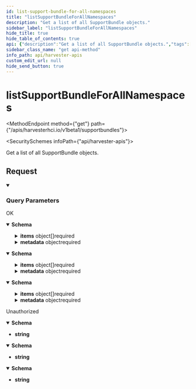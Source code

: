 ```yaml
---
id: list-support-bundle-for-all-namespaces
title: "listSupportBundleForAllNamespaces"
description: "Get a list of all SupportBundle objects."
sidebar_label: "listSupportBundleForAllNamespaces"
hide_title: true
hide_table_of_contents: true
api: {"description":"Get a list of all SupportBundle objects.","tags":["Support Bundles"],"operationId":"listSupportBundleForAllNamespaces","responses":{"200":{"description":"OK","content":{"application/json":{"schema":{"description":"SupportBundleList is a list of SupportBundle resources","type":"object","required":["metadata","items","kind","apiVersion"],"properties":{"apiVersion":{"description":"APIVersion defines the versioned schema of this representation of an object. Servers should convert recognized schemas to the latest internal value, and may reject unrecognized values. More info: https://git.k8s.io/community/contributors/devel/sig-architecture/api-conventions.md#resources","type":"string"},"items":{"type":"array","items":{"default":{},"type":"object","required":["spec","kind","apiVersion"],"properties":{"apiVersion":{"description":"APIVersion defines the versioned schema of this representation of an object. Servers should convert recognized schemas to the latest internal value, and may reject unrecognized values. More info: https://git.k8s.io/community/contributors/devel/sig-architecture/api-conventions.md#resources","type":"string"},"kind":{"description":"Kind is a string value representing the REST resource this object represents. Servers may infer this from the endpoint the client submits requests to. Cannot be updated. In CamelCase. More info: https://git.k8s.io/community/contributors/devel/sig-architecture/api-conventions.md#types-kinds","type":"string"},"metadata":{"default":{},"description":"ObjectMeta is metadata that all persisted resources must have, which includes all objects users must create.","type":"object","required":["name"],"properties":{"name":{"description":"Name must be unique within a namespace. Is required when creating resources, although some resources may allow a client to request the generation of an appropriate name automatically. Name is primarily intended for creation idempotence and configuration definition. Cannot be updated. More info: http://kubernetes.io/docs/user-guide/identifiers#names","type":"string"},"namespace":{"description":"Namespace defines the space within which each name must be unique. An empty namespace is equivalent to the \"default\" namespace, but \"default\" is the canonical representation. Not all objects are required to be scoped to a namespace - the value of this field for those objects will be empty.\n\nMust be a DNS_LABEL. Cannot be updated. More info: http://kubernetes.io/docs/user-guide/namespaces","type":"string"}}},"spec":{"default":{},"type":"object","required":["description"],"properties":{"description":{"type":"string","default":""},"issueURL":{"type":"string","default":""}}},"status":{"default":{},"type":"object","properties":{"conditions":{"type":"array","items":{"default":{},"type":"object","required":["type","status"],"properties":{"lastTransitionTime":{"description":"Last time the condition transitioned from one status to another.","type":"string"},"lastUpdateTime":{"description":"The last time this condition was updated.","type":"string"},"message":{"description":"Human-readable message indicating details about last transition","type":"string"},"reason":{"description":"The reason for the condition's last transition.","type":"string"},"status":{"description":"Status of the condition, one of True, False, Unknown.","type":"string","default":""},"type":{"description":"Type of the condition.","type":"string","default":""}}}},"filename":{"type":"string"},"filesize":{"type":"integer","format":"int64"},"progress":{"type":"integer","format":"int32"},"state":{"type":"string"}}}}}},"kind":{"description":"Kind is a string value representing the REST resource this object represents. Servers may infer this from the endpoint the client submits requests to. Cannot be updated. In CamelCase. More info: https://git.k8s.io/community/contributors/devel/sig-architecture/api-conventions.md#types-kinds","type":"string"},"metadata":{"default":{},"description":"ListMeta describes metadata that synthetic resources must have, including lists and various status objects. A resource may have only one of {ObjectMeta, ListMeta}.","type":"object","properties":{"continue":{"description":"continue may be set if the user set a limit on the number of items returned, and indicates that the server has more data available. The value is opaque and may be used to issue another request to the endpoint that served this list to retrieve the next set of available objects. Continuing a consistent list may not be possible if the server configuration has changed or more than a few minutes have passed. The resourceVersion field returned when using this continue value will be identical to the value in the first response, unless you have received this token from an error message.","type":"string"},"remainingItemCount":{"description":"remainingItemCount is the number of subsequent items in the list which are not included in this list response. If the list request contained label or field selectors, then the number of remaining items is unknown and the field will be left unset and omitted during serialization. If the list is complete (either because it is not chunking or because this is the last chunk), then there are no more remaining items and this field will be left unset and omitted during serialization. Servers older than v1.15 do not set this field. The intended use of the remainingItemCount is *estimating* the size of a collection. Clients should not rely on the remainingItemCount to be set or to be exact.","type":"integer","format":"int64"},"resourceVersion":{"description":"String that identifies the server's internal version of this object that can be used by clients to determine when objects have changed. Value must be treated as opaque by clients and passed unmodified back to the server. Populated by the system. Read-only. More info: https://git.k8s.io/community/contributors/devel/sig-architecture/api-conventions.md#concurrency-control-and-consistency","type":"string"},"selfLink":{"description":"Deprecated: selfLink is a legacy read-only field that is no longer populated by the system.","type":"string"}}}}}},"application/yaml":{"schema":{"description":"SupportBundleList is a list of SupportBundle resources","type":"object","required":["metadata","items","kind","apiVersion"],"properties":{"apiVersion":{"description":"APIVersion defines the versioned schema of this representation of an object. Servers should convert recognized schemas to the latest internal value, and may reject unrecognized values. More info: https://git.k8s.io/community/contributors/devel/sig-architecture/api-conventions.md#resources","type":"string"},"items":{"type":"array","items":{"default":{},"type":"object","required":["spec","kind","apiVersion"],"properties":{"apiVersion":{"description":"APIVersion defines the versioned schema of this representation of an object. Servers should convert recognized schemas to the latest internal value, and may reject unrecognized values. More info: https://git.k8s.io/community/contributors/devel/sig-architecture/api-conventions.md#resources","type":"string"},"kind":{"description":"Kind is a string value representing the REST resource this object represents. Servers may infer this from the endpoint the client submits requests to. Cannot be updated. In CamelCase. More info: https://git.k8s.io/community/contributors/devel/sig-architecture/api-conventions.md#types-kinds","type":"string"},"metadata":{"default":{},"description":"ObjectMeta is metadata that all persisted resources must have, which includes all objects users must create.","type":"object","required":["name"],"properties":{"name":{"description":"Name must be unique within a namespace. Is required when creating resources, although some resources may allow a client to request the generation of an appropriate name automatically. Name is primarily intended for creation idempotence and configuration definition. Cannot be updated. More info: http://kubernetes.io/docs/user-guide/identifiers#names","type":"string"},"namespace":{"description":"Namespace defines the space within which each name must be unique. An empty namespace is equivalent to the \"default\" namespace, but \"default\" is the canonical representation. Not all objects are required to be scoped to a namespace - the value of this field for those objects will be empty.\n\nMust be a DNS_LABEL. Cannot be updated. More info: http://kubernetes.io/docs/user-guide/namespaces","type":"string"}}},"spec":{"default":{},"type":"object","required":["description"],"properties":{"description":{"type":"string","default":""},"issueURL":{"type":"string","default":""}}},"status":{"default":{},"type":"object","properties":{"conditions":{"type":"array","items":{"default":{},"type":"object","required":["type","status"],"properties":{"lastTransitionTime":{"description":"Last time the condition transitioned from one status to another.","type":"string"},"lastUpdateTime":{"description":"The last time this condition was updated.","type":"string"},"message":{"description":"Human-readable message indicating details about last transition","type":"string"},"reason":{"description":"The reason for the condition's last transition.","type":"string"},"status":{"description":"Status of the condition, one of True, False, Unknown.","type":"string","default":""},"type":{"description":"Type of the condition.","type":"string","default":""}}}},"filename":{"type":"string"},"filesize":{"type":"integer","format":"int64"},"progress":{"type":"integer","format":"int32"},"state":{"type":"string"}}}}}},"kind":{"description":"Kind is a string value representing the REST resource this object represents. Servers may infer this from the endpoint the client submits requests to. Cannot be updated. In CamelCase. More info: https://git.k8s.io/community/contributors/devel/sig-architecture/api-conventions.md#types-kinds","type":"string"},"metadata":{"default":{},"description":"ListMeta describes metadata that synthetic resources must have, including lists and various status objects. A resource may have only one of {ObjectMeta, ListMeta}.","type":"object","properties":{"continue":{"description":"continue may be set if the user set a limit on the number of items returned, and indicates that the server has more data available. The value is opaque and may be used to issue another request to the endpoint that served this list to retrieve the next set of available objects. Continuing a consistent list may not be possible if the server configuration has changed or more than a few minutes have passed. The resourceVersion field returned when using this continue value will be identical to the value in the first response, unless you have received this token from an error message.","type":"string"},"remainingItemCount":{"description":"remainingItemCount is the number of subsequent items in the list which are not included in this list response. If the list request contained label or field selectors, then the number of remaining items is unknown and the field will be left unset and omitted during serialization. If the list is complete (either because it is not chunking or because this is the last chunk), then there are no more remaining items and this field will be left unset and omitted during serialization. Servers older than v1.15 do not set this field. The intended use of the remainingItemCount is *estimating* the size of a collection. Clients should not rely on the remainingItemCount to be set or to be exact.","type":"integer","format":"int64"},"resourceVersion":{"description":"String that identifies the server's internal version of this object that can be used by clients to determine when objects have changed. Value must be treated as opaque by clients and passed unmodified back to the server. Populated by the system. Read-only. More info: https://git.k8s.io/community/contributors/devel/sig-architecture/api-conventions.md#concurrency-control-and-consistency","type":"string"},"selfLink":{"description":"Deprecated: selfLink is a legacy read-only field that is no longer populated by the system.","type":"string"}}}}}},"application/json;stream=watch":{"schema":{"description":"SupportBundleList is a list of SupportBundle resources","type":"object","required":["metadata","items","kind","apiVersion"],"properties":{"apiVersion":{"description":"APIVersion defines the versioned schema of this representation of an object. Servers should convert recognized schemas to the latest internal value, and may reject unrecognized values. More info: https://git.k8s.io/community/contributors/devel/sig-architecture/api-conventions.md#resources","type":"string"},"items":{"type":"array","items":{"default":{},"type":"object","required":["spec","kind","apiVersion"],"properties":{"apiVersion":{"description":"APIVersion defines the versioned schema of this representation of an object. Servers should convert recognized schemas to the latest internal value, and may reject unrecognized values. More info: https://git.k8s.io/community/contributors/devel/sig-architecture/api-conventions.md#resources","type":"string"},"kind":{"description":"Kind is a string value representing the REST resource this object represents. Servers may infer this from the endpoint the client submits requests to. Cannot be updated. In CamelCase. More info: https://git.k8s.io/community/contributors/devel/sig-architecture/api-conventions.md#types-kinds","type":"string"},"metadata":{"default":{},"description":"ObjectMeta is metadata that all persisted resources must have, which includes all objects users must create.","type":"object","required":["name"],"properties":{"name":{"description":"Name must be unique within a namespace. Is required when creating resources, although some resources may allow a client to request the generation of an appropriate name automatically. Name is primarily intended for creation idempotence and configuration definition. Cannot be updated. More info: http://kubernetes.io/docs/user-guide/identifiers#names","type":"string"},"namespace":{"description":"Namespace defines the space within which each name must be unique. An empty namespace is equivalent to the \"default\" namespace, but \"default\" is the canonical representation. Not all objects are required to be scoped to a namespace - the value of this field for those objects will be empty.\n\nMust be a DNS_LABEL. Cannot be updated. More info: http://kubernetes.io/docs/user-guide/namespaces","type":"string"}}},"spec":{"default":{},"type":"object","required":["description"],"properties":{"description":{"type":"string","default":""},"issueURL":{"type":"string","default":""}}},"status":{"default":{},"type":"object","properties":{"conditions":{"type":"array","items":{"default":{},"type":"object","required":["type","status"],"properties":{"lastTransitionTime":{"description":"Last time the condition transitioned from one status to another.","type":"string"},"lastUpdateTime":{"description":"The last time this condition was updated.","type":"string"},"message":{"description":"Human-readable message indicating details about last transition","type":"string"},"reason":{"description":"The reason for the condition's last transition.","type":"string"},"status":{"description":"Status of the condition, one of True, False, Unknown.","type":"string","default":""},"type":{"description":"Type of the condition.","type":"string","default":""}}}},"filename":{"type":"string"},"filesize":{"type":"integer","format":"int64"},"progress":{"type":"integer","format":"int32"},"state":{"type":"string"}}}}}},"kind":{"description":"Kind is a string value representing the REST resource this object represents. Servers may infer this from the endpoint the client submits requests to. Cannot be updated. In CamelCase. More info: https://git.k8s.io/community/contributors/devel/sig-architecture/api-conventions.md#types-kinds","type":"string"},"metadata":{"default":{},"description":"ListMeta describes metadata that synthetic resources must have, including lists and various status objects. A resource may have only one of {ObjectMeta, ListMeta}.","type":"object","properties":{"continue":{"description":"continue may be set if the user set a limit on the number of items returned, and indicates that the server has more data available. The value is opaque and may be used to issue another request to the endpoint that served this list to retrieve the next set of available objects. Continuing a consistent list may not be possible if the server configuration has changed or more than a few minutes have passed. The resourceVersion field returned when using this continue value will be identical to the value in the first response, unless you have received this token from an error message.","type":"string"},"remainingItemCount":{"description":"remainingItemCount is the number of subsequent items in the list which are not included in this list response. If the list request contained label or field selectors, then the number of remaining items is unknown and the field will be left unset and omitted during serialization. If the list is complete (either because it is not chunking or because this is the last chunk), then there are no more remaining items and this field will be left unset and omitted during serialization. Servers older than v1.15 do not set this field. The intended use of the remainingItemCount is *estimating* the size of a collection. Clients should not rely on the remainingItemCount to be set or to be exact.","type":"integer","format":"int64"},"resourceVersion":{"description":"String that identifies the server's internal version of this object that can be used by clients to determine when objects have changed. Value must be treated as opaque by clients and passed unmodified back to the server. Populated by the system. Read-only. More info: https://git.k8s.io/community/contributors/devel/sig-architecture/api-conventions.md#concurrency-control-and-consistency","type":"string"},"selfLink":{"description":"Deprecated: selfLink is a legacy read-only field that is no longer populated by the system.","type":"string"}}}}}}}},"401":{"description":"Unauthorized","content":{"application/json":{"schema":{"type":"string"}},"application/yaml":{"schema":{"type":"string"}},"application/json;stream=watch":{"schema":{"type":"string"}}}}},"parameters":[{"description":"The continue option should be set when retrieving more results from the server. Since this value is server defined, clients may only use the continue value from a previous query result with identical query parameters (except for the value of continue) and the server may reject a continue value it does not recognize. If the specified continue value is no longer valid whether due to expiration (generally five to fifteen minutes) or a configuration change on the server the server will respond with a 410 ResourceExpired error indicating the client must restart their list without the continue field. This field is not supported when watch is true. Clients may start a watch from the last resourceVersion value returned by the server and not miss any modifications.","name":"continue","in":"query","schema":{"type":"string","uniqueItems":true}},{"description":"A selector to restrict the list of returned objects by their fields. Defaults to everything.","name":"fieldSelector","in":"query","schema":{"type":"string","uniqueItems":true}},{"description":"If true, partially initialized resources are included in the response.","name":"includeUninitialized","in":"query","schema":{"type":"boolean","uniqueItems":true}},{"description":"A selector to restrict the list of returned objects by their labels. Defaults to everything","name":"labelSelector","in":"query","schema":{"type":"string","uniqueItems":true}},{"description":"limit is a maximum number of responses to return for a list call. If more items exist, the server will set the `continue` field on the list metadata to a value that can be used with the same initial query to retrieve the next set of results. Setting a limit may return fewer than the requested amount of items (up to zero items) in the event all requested objects are filtered out and clients should only use the presence of the continue field to determine whether more results are available. Servers may choose not to support the limit argument and will return all of the available results. If limit is specified and the continue field is empty, clients may assume that no more results are available. This field is not supported if watch is true.\n\nThe server guarantees that the objects returned when using continue will be identical to issuing a single list call without a limit - that is, no objects created, modified, or deleted after the first request is issued will be included in any subsequent continued requests. This is sometimes referred to as a consistent snapshot, and ensures that a client that is using limit to receive smaller chunks of a very large result can ensure they see all possible objects. If objects are updated during a chunked list the version of the object that was present at the time the first list result was calculated is returned.","name":"limit","in":"query","schema":{"type":"integer","uniqueItems":true}},{"description":"When specified with a watch call, shows changes that occur after that particular version of a resource. Defaults to changes from the beginning of history.","name":"resourceVersion","in":"query","schema":{"type":"string","uniqueItems":true}},{"description":"TimeoutSeconds for the list/watch call.","name":"timeoutSeconds","in":"query","schema":{"type":"integer","uniqueItems":true}},{"description":"Watch for changes to the described resources and return them as a stream of add, update, and remove notifications. Specify resourceVersion.","name":"watch","in":"query","schema":{"type":"boolean","uniqueItems":true}}],"method":"get","path":"/apis/harvesterhci.io/v1beta1/supportbundles","servers":[{"url":"//harvester.api.server"}],"info":{"title":"Harvester APIs","version":"v1beta1"},"postman":{"name":"list Support Bundle For All Namespaces","description":{"content":"Get a list of all SupportBundle objects.","type":"text/plain"},"url":{"path":["apis","harvesterhci.io","v1beta1","supportbundles"],"host":["{{baseUrl}}"],"query":[{"disabled":false,"description":{"content":"The continue option should be set when retrieving more results from the server. Since this value is server defined, clients may only use the continue value from a previous query result with identical query parameters (except for the value of continue) and the server may reject a continue value it does not recognize. If the specified continue value is no longer valid whether due to expiration (generally five to fifteen minutes) or a configuration change on the server the server will respond with a 410 ResourceExpired error indicating the client must restart their list without the continue field. This field is not supported when watch is true. Clients may start a watch from the last resourceVersion value returned by the server and not miss any modifications.","type":"text/plain"},"key":"continue","value":""},{"disabled":false,"description":{"content":"A selector to restrict the list of returned objects by their fields. Defaults to everything.","type":"text/plain"},"key":"fieldSelector","value":""},{"disabled":false,"description":{"content":"If true, partially initialized resources are included in the response.","type":"text/plain"},"key":"includeUninitialized","value":""},{"disabled":false,"description":{"content":"A selector to restrict the list of returned objects by their labels. Defaults to everything","type":"text/plain"},"key":"labelSelector","value":""},{"disabled":false,"description":{"content":"limit is a maximum number of responses to return for a list call. If more items exist, the server will set the `continue` field on the list metadata to a value that can be used with the same initial query to retrieve the next set of results. Setting a limit may return fewer than the requested amount of items (up to zero items) in the event all requested objects are filtered out and clients should only use the presence of the continue field to determine whether more results are available. Servers may choose not to support the limit argument and will return all of the available results. If limit is specified and the continue field is empty, clients may assume that no more results are available. This field is not supported if watch is true.\n\nThe server guarantees that the objects returned when using continue will be identical to issuing a single list call without a limit - that is, no objects created, modified, or deleted after the first request is issued will be included in any subsequent continued requests. This is sometimes referred to as a consistent snapshot, and ensures that a client that is using limit to receive smaller chunks of a very large result can ensure they see all possible objects. If objects are updated during a chunked list the version of the object that was present at the time the first list result was calculated is returned.","type":"text/plain"},"key":"limit","value":""},{"disabled":false,"description":{"content":"When specified with a watch call, shows changes that occur after that particular version of a resource. Defaults to changes from the beginning of history.","type":"text/plain"},"key":"resourceVersion","value":""},{"disabled":false,"description":{"content":"TimeoutSeconds for the list/watch call.","type":"text/plain"},"key":"timeoutSeconds","value":""},{"disabled":false,"description":{"content":"Watch for changes to the described resources and return them as a stream of add, update, and remove notifications. Specify resourceVersion.","type":"text/plain"},"key":"watch","value":""}],"variable":[]},"header":[{"key":"Accept","value":"application/json"}],"method":"GET"}}
sidebar_class_name: "get api-method"
info_path: api/harvester-apis
custom_edit_url: null
hide_send_button: true
---
```



<h1 className={"openapi__heading"}>listSupportBundleForAllNamespaces</h1>

<MethodEndpoint method={"get"} path={"/apis/harvesterhci.io/v1beta1/supportbundles"}></MethodEndpoint>

<SecuritySchemes infoPath={"api/harvester-apis"}></SecuritySchemes>



Get a list of all SupportBundle objects.

## Request

<details style={{"marginBottom":"1rem"}} className={"openapi-markdown__details"} data-collapsed={false} open={true}><summary style={{}}><h3 className={"openapi-markdown__details-summary-header-params"}>Query Parameters</h3></summary><div><ul><ParamsItem className={"paramsItem"} param={{"description":"The continue option should be set when retrieving more results from the server. Since this value is server defined, clients may only use the continue value from a previous query result with identical query parameters (except for the value of continue) and the server may reject a continue value it does not recognize. If the specified continue value is no longer valid whether due to expiration (generally five to fifteen minutes) or a configuration change on the server the server will respond with a 410 ResourceExpired error indicating the client must restart their list without the continue field. This field is not supported when watch is true. Clients may start a watch from the last resourceVersion value returned by the server and not miss any modifications.","name":"continue","in":"query","schema":{"type":"string","uniqueItems":true}}}></ParamsItem><ParamsItem className={"paramsItem"} param={{"description":"A selector to restrict the list of returned objects by their fields. Defaults to everything.","name":"fieldSelector","in":"query","schema":{"type":"string","uniqueItems":true}}}></ParamsItem><ParamsItem className={"paramsItem"} param={{"description":"If true, partially initialized resources are included in the response.","name":"includeUninitialized","in":"query","schema":{"type":"boolean","uniqueItems":true}}}></ParamsItem><ParamsItem className={"paramsItem"} param={{"description":"A selector to restrict the list of returned objects by their labels. Defaults to everything","name":"labelSelector","in":"query","schema":{"type":"string","uniqueItems":true}}}></ParamsItem><ParamsItem className={"paramsItem"} param={{"description":"limit is a maximum number of responses to return for a list call. If more items exist, the server will set the `continue` field on the list metadata to a value that can be used with the same initial query to retrieve the next set of results. Setting a limit may return fewer than the requested amount of items (up to zero items) in the event all requested objects are filtered out and clients should only use the presence of the continue field to determine whether more results are available. Servers may choose not to support the limit argument and will return all of the available results. If limit is specified and the continue field is empty, clients may assume that no more results are available. This field is not supported if watch is true.\n\nThe server guarantees that the objects returned when using continue will be identical to issuing a single list call without a limit - that is, no objects created, modified, or deleted after the first request is issued will be included in any subsequent continued requests. This is sometimes referred to as a consistent snapshot, and ensures that a client that is using limit to receive smaller chunks of a very large result can ensure they see all possible objects. If objects are updated during a chunked list the version of the object that was present at the time the first list result was calculated is returned.","name":"limit","in":"query","schema":{"type":"integer","uniqueItems":true}}}></ParamsItem><ParamsItem className={"paramsItem"} param={{"description":"When specified with a watch call, shows changes that occur after that particular version of a resource. Defaults to changes from the beginning of history.","name":"resourceVersion","in":"query","schema":{"type":"string","uniqueItems":true}}}></ParamsItem><ParamsItem className={"paramsItem"} param={{"description":"TimeoutSeconds for the list/watch call.","name":"timeoutSeconds","in":"query","schema":{"type":"integer","uniqueItems":true}}}></ParamsItem><ParamsItem className={"paramsItem"} param={{"description":"Watch for changes to the described resources and return them as a stream of add, update, and remove notifications. Specify resourceVersion.","name":"watch","in":"query","schema":{"type":"boolean","uniqueItems":true}}}></ParamsItem></ul></div></details><div><div><ApiTabs><TabItem label={"200"} value={"200"}><div>

OK

</div><div><MimeTabs className={"openapi-tabs__mime"} schemaType={"response"}><TabItem label={"application/json"} value={"application/json"}><SchemaTabs className={"openapi-tabs__schema"}><TabItem label={"Schema"} value={"Schema"}><details style={{}} className={"openapi-markdown__details response"} data-collapsed={false} open={true}><summary style={{}} className={"openapi-markdown__details-summary-response"}><strong>Schema</strong></summary><div style={{"textAlign":"left","marginLeft":"1rem"}}></div><ul style={{"marginLeft":"1rem"}}><SchemaItem collapsible={false} name={"apiVersion"} required={true} schemaName={"string"} qualifierMessage={undefined} schema={{"description":"APIVersion defines the versioned schema of this representation of an object. Servers should convert recognized schemas to the latest internal value, and may reject unrecognized values. More info: https://git.k8s.io/community/contributors/devel/sig-architecture/api-conventions.md#resources","type":"string"}}></SchemaItem><SchemaItem collapsible={true} className={"schemaItem"}><details style={{}} className={"openapi-markdown__details"}><summary style={{}}><span className={"openapi-schema__container"}><strong className={"openapi-schema__property"}>items</strong><span className={"openapi-schema__name"}> object[]</span><span className={"openapi-schema__divider"}></span><span className={"openapi-schema__required"}>required</span></span></summary><div style={{"marginLeft":"1rem"}}><li><div style={{"fontSize":"var(--ifm-code-font-size)","opacity":"0.6","marginLeft":"-.5rem","paddingBottom":".5rem"}}>Array [</div></li><SchemaItem collapsible={false} name={"apiVersion"} required={true} schemaName={"string"} qualifierMessage={undefined} schema={{"description":"APIVersion defines the versioned schema of this representation of an object. Servers should convert recognized schemas to the latest internal value, and may reject unrecognized values. More info: https://git.k8s.io/community/contributors/devel/sig-architecture/api-conventions.md#resources","type":"string"}}></SchemaItem><SchemaItem collapsible={false} name={"kind"} required={true} schemaName={"string"} qualifierMessage={undefined} schema={{"description":"Kind is a string value representing the REST resource this object represents. Servers may infer this from the endpoint the client submits requests to. Cannot be updated. In CamelCase. More info: https://git.k8s.io/community/contributors/devel/sig-architecture/api-conventions.md#types-kinds","type":"string"}}></SchemaItem><SchemaItem collapsible={true} className={"schemaItem"}><details style={{}} className={"openapi-markdown__details"}><summary style={{}}><span className={"openapi-schema__container"}><strong className={"openapi-schema__property"}>metadata</strong><span className={"openapi-schema__name"}> object</span></span></summary><div style={{"marginLeft":"1rem"}}><div style={{"marginTop":".5rem","marginBottom":".5rem"}}>

ObjectMeta is metadata that all persisted resources must have, which includes all objects users must create.

</div><SchemaItem collapsible={false} name={"name"} required={true} schemaName={"string"} qualifierMessage={undefined} schema={{"description":"Name must be unique within a namespace. Is required when creating resources, although some resources may allow a client to request the generation of an appropriate name automatically. Name is primarily intended for creation idempotence and configuration definition. Cannot be updated. More info: http://kubernetes.io/docs/user-guide/identifiers#names","type":"string"}}></SchemaItem><SchemaItem collapsible={false} name={"namespace"} required={false} schemaName={"string"} qualifierMessage={undefined} schema={{"description":"Namespace defines the space within which each name must be unique. An empty namespace is equivalent to the \"default\" namespace, but \"default\" is the canonical representation. Not all objects are required to be scoped to a namespace - the value of this field for those objects will be empty.\n\nMust be a DNS_LABEL. Cannot be updated. More info: http://kubernetes.io/docs/user-guide/namespaces","type":"string"}}></SchemaItem></div></details></SchemaItem><SchemaItem collapsible={true} className={"schemaItem"}><details style={{}} className={"openapi-markdown__details"}><summary style={{}}><span className={"openapi-schema__container"}><strong className={"openapi-schema__property"}>spec</strong><span className={"openapi-schema__name"}> object</span><span className={"openapi-schema__divider"}></span><span className={"openapi-schema__required"}>required</span></span></summary><div style={{"marginLeft":"1rem"}}><SchemaItem collapsible={false} name={"description"} required={true} schemaName={"string"} qualifierMessage={undefined} schema={{"type":"string","default":""}}></SchemaItem><SchemaItem collapsible={false} name={"issueURL"} required={false} schemaName={"string"} qualifierMessage={undefined} schema={{"type":"string","default":""}}></SchemaItem></div></details></SchemaItem><SchemaItem collapsible={true} className={"schemaItem"}><details style={{}} className={"openapi-markdown__details"}><summary style={{}}><span className={"openapi-schema__container"}><strong className={"openapi-schema__property"}>status</strong><span className={"openapi-schema__name"}> object</span></span></summary><div style={{"marginLeft":"1rem"}}><SchemaItem collapsible={true} className={"schemaItem"}><details style={{}} className={"openapi-markdown__details"}><summary style={{}}><span className={"openapi-schema__container"}><strong className={"openapi-schema__property"}>conditions</strong><span className={"openapi-schema__name"}> object[]</span></span></summary><div style={{"marginLeft":"1rem"}}><li><div style={{"fontSize":"var(--ifm-code-font-size)","opacity":"0.6","marginLeft":"-.5rem","paddingBottom":".5rem"}}>Array [</div></li><SchemaItem collapsible={false} name={"lastTransitionTime"} required={false} schemaName={"string"} qualifierMessage={undefined} schema={{"description":"Last time the condition transitioned from one status to another.","type":"string"}}></SchemaItem><SchemaItem collapsible={false} name={"lastUpdateTime"} required={false} schemaName={"string"} qualifierMessage={undefined} schema={{"description":"The last time this condition was updated.","type":"string"}}></SchemaItem><SchemaItem collapsible={false} name={"message"} required={false} schemaName={"string"} qualifierMessage={undefined} schema={{"description":"Human-readable message indicating details about last transition","type":"string"}}></SchemaItem><SchemaItem collapsible={false} name={"reason"} required={false} schemaName={"string"} qualifierMessage={undefined} schema={{"description":"The reason for the condition's last transition.","type":"string"}}></SchemaItem><SchemaItem collapsible={false} name={"status"} required={true} schemaName={"string"} qualifierMessage={undefined} schema={{"description":"Status of the condition, one of True, False, Unknown.","type":"string","default":""}}></SchemaItem><SchemaItem collapsible={false} name={"type"} required={true} schemaName={"string"} qualifierMessage={undefined} schema={{"description":"Type of the condition.","type":"string","default":""}}></SchemaItem><li><div style={{"fontSize":"var(--ifm-code-font-size)","opacity":"0.6","marginLeft":"-.5rem"}}>]</div></li></div></details></SchemaItem><SchemaItem collapsible={false} name={"filename"} required={false} schemaName={"string"} qualifierMessage={undefined} schema={{"type":"string"}}></SchemaItem><SchemaItem collapsible={false} name={"filesize"} required={false} schemaName={"int64"} qualifierMessage={undefined} schema={{"type":"integer","format":"int64"}}></SchemaItem><SchemaItem collapsible={false} name={"progress"} required={false} schemaName={"int32"} qualifierMessage={undefined} schema={{"type":"integer","format":"int32"}}></SchemaItem><SchemaItem collapsible={false} name={"state"} required={false} schemaName={"string"} qualifierMessage={undefined} schema={{"type":"string"}}></SchemaItem></div></details></SchemaItem><li><div style={{"fontSize":"var(--ifm-code-font-size)","opacity":"0.6","marginLeft":"-.5rem"}}>]</div></li></div></details></SchemaItem><SchemaItem collapsible={false} name={"kind"} required={true} schemaName={"string"} qualifierMessage={undefined} schema={{"description":"Kind is a string value representing the REST resource this object represents. Servers may infer this from the endpoint the client submits requests to. Cannot be updated. In CamelCase. More info: https://git.k8s.io/community/contributors/devel/sig-architecture/api-conventions.md#types-kinds","type":"string"}}></SchemaItem><SchemaItem collapsible={true} className={"schemaItem"}><details style={{}} className={"openapi-markdown__details"}><summary style={{}}><span className={"openapi-schema__container"}><strong className={"openapi-schema__property"}>metadata</strong><span className={"openapi-schema__name"}> object</span><span className={"openapi-schema__divider"}></span><span className={"openapi-schema__required"}>required</span></span></summary><div style={{"marginLeft":"1rem"}}><div style={{"marginTop":".5rem","marginBottom":".5rem"}}>

ListMeta describes metadata that synthetic resources must have, including lists and various status objects. A resource may have only one of {ObjectMeta, ListMeta}.

</div><SchemaItem collapsible={false} name={"continue"} required={false} schemaName={"string"} qualifierMessage={undefined} schema={{"description":"continue may be set if the user set a limit on the number of items returned, and indicates that the server has more data available. The value is opaque and may be used to issue another request to the endpoint that served this list to retrieve the next set of available objects. Continuing a consistent list may not be possible if the server configuration has changed or more than a few minutes have passed. The resourceVersion field returned when using this continue value will be identical to the value in the first response, unless you have received this token from an error message.","type":"string"}}></SchemaItem><SchemaItem collapsible={false} name={"remainingItemCount"} required={false} schemaName={"int64"} qualifierMessage={undefined} schema={{"description":"remainingItemCount is the number of subsequent items in the list which are not included in this list response. If the list request contained label or field selectors, then the number of remaining items is unknown and the field will be left unset and omitted during serialization. If the list is complete (either because it is not chunking or because this is the last chunk), then there are no more remaining items and this field will be left unset and omitted during serialization. Servers older than v1.15 do not set this field. The intended use of the remainingItemCount is *estimating* the size of a collection. Clients should not rely on the remainingItemCount to be set or to be exact.","type":"integer","format":"int64"}}></SchemaItem><SchemaItem collapsible={false} name={"resourceVersion"} required={false} schemaName={"string"} qualifierMessage={undefined} schema={{"description":"String that identifies the server's internal version of this object that can be used by clients to determine when objects have changed. Value must be treated as opaque by clients and passed unmodified back to the server. Populated by the system. Read-only. More info: https://git.k8s.io/community/contributors/devel/sig-architecture/api-conventions.md#concurrency-control-and-consistency","type":"string"}}></SchemaItem><SchemaItem collapsible={false} name={"selfLink"} required={false} schemaName={"string"} qualifierMessage={undefined} schema={{"description":"Deprecated: selfLink is a legacy read-only field that is no longer populated by the system.","type":"string"}}></SchemaItem></div></details></SchemaItem></ul></details></TabItem><TabItem label={"Example (from schema)"} value={"Example (from schema)"}><ResponseSamples responseExample={"{\n  \"apiVersion\": \"string\",\n  \"items\": [\n    {\n      \"apiVersion\": \"string\",\n      \"kind\": \"string\",\n      \"metadata\": {\n        \"name\": \"string\",\n        \"namespace\": \"string\"\n      },\n      \"spec\": {\n        \"description\": \"string\",\n        \"issueURL\": \"string\"\n      },\n      \"status\": {\n        \"conditions\": [\n          {\n            \"lastTransitionTime\": \"string\",\n            \"lastUpdateTime\": \"string\",\n            \"message\": \"string\",\n            \"reason\": \"string\",\n            \"status\": \"string\",\n            \"type\": \"string\"\n          }\n        ],\n        \"filename\": \"string\",\n        \"filesize\": 0,\n        \"progress\": 0,\n        \"state\": \"string\"\n      }\n    }\n  ],\n  \"kind\": \"string\",\n  \"metadata\": {\n    \"continue\": \"string\",\n    \"remainingItemCount\": 0,\n    \"resourceVersion\": \"string\",\n    \"selfLink\": \"string\"\n  }\n}"} language={"json"}></ResponseSamples></TabItem></SchemaTabs></TabItem><TabItem label={"application/yaml"} value={"application/yaml"}><SchemaTabs className={"openapi-tabs__schema"}><TabItem label={"Schema"} value={"Schema"}><details style={{}} className={"openapi-markdown__details response"} data-collapsed={false} open={true}><summary style={{}} className={"openapi-markdown__details-summary-response"}><strong>Schema</strong></summary><div style={{"textAlign":"left","marginLeft":"1rem"}}></div><ul style={{"marginLeft":"1rem"}}><SchemaItem collapsible={false} name={"apiVersion"} required={true} schemaName={"string"} qualifierMessage={undefined} schema={{"description":"APIVersion defines the versioned schema of this representation of an object. Servers should convert recognized schemas to the latest internal value, and may reject unrecognized values. More info: https://git.k8s.io/community/contributors/devel/sig-architecture/api-conventions.md#resources","type":"string"}}></SchemaItem><SchemaItem collapsible={true} className={"schemaItem"}><details style={{}} className={"openapi-markdown__details"}><summary style={{}}><span className={"openapi-schema__container"}><strong className={"openapi-schema__property"}>items</strong><span className={"openapi-schema__name"}> object[]</span><span className={"openapi-schema__divider"}></span><span className={"openapi-schema__required"}>required</span></span></summary><div style={{"marginLeft":"1rem"}}><li><div style={{"fontSize":"var(--ifm-code-font-size)","opacity":"0.6","marginLeft":"-.5rem","paddingBottom":".5rem"}}>Array [</div></li><SchemaItem collapsible={false} name={"apiVersion"} required={true} schemaName={"string"} qualifierMessage={undefined} schema={{"description":"APIVersion defines the versioned schema of this representation of an object. Servers should convert recognized schemas to the latest internal value, and may reject unrecognized values. More info: https://git.k8s.io/community/contributors/devel/sig-architecture/api-conventions.md#resources","type":"string"}}></SchemaItem><SchemaItem collapsible={false} name={"kind"} required={true} schemaName={"string"} qualifierMessage={undefined} schema={{"description":"Kind is a string value representing the REST resource this object represents. Servers may infer this from the endpoint the client submits requests to. Cannot be updated. In CamelCase. More info: https://git.k8s.io/community/contributors/devel/sig-architecture/api-conventions.md#types-kinds","type":"string"}}></SchemaItem><SchemaItem collapsible={true} className={"schemaItem"}><details style={{}} className={"openapi-markdown__details"}><summary style={{}}><span className={"openapi-schema__container"}><strong className={"openapi-schema__property"}>metadata</strong><span className={"openapi-schema__name"}> object</span></span></summary><div style={{"marginLeft":"1rem"}}><div style={{"marginTop":".5rem","marginBottom":".5rem"}}>

ObjectMeta is metadata that all persisted resources must have, which includes all objects users must create.

</div><SchemaItem collapsible={false} name={"name"} required={true} schemaName={"string"} qualifierMessage={undefined} schema={{"description":"Name must be unique within a namespace. Is required when creating resources, although some resources may allow a client to request the generation of an appropriate name automatically. Name is primarily intended for creation idempotence and configuration definition. Cannot be updated. More info: http://kubernetes.io/docs/user-guide/identifiers#names","type":"string"}}></SchemaItem><SchemaItem collapsible={false} name={"namespace"} required={false} schemaName={"string"} qualifierMessage={undefined} schema={{"description":"Namespace defines the space within which each name must be unique. An empty namespace is equivalent to the \"default\" namespace, but \"default\" is the canonical representation. Not all objects are required to be scoped to a namespace - the value of this field for those objects will be empty.\n\nMust be a DNS_LABEL. Cannot be updated. More info: http://kubernetes.io/docs/user-guide/namespaces","type":"string"}}></SchemaItem></div></details></SchemaItem><SchemaItem collapsible={true} className={"schemaItem"}><details style={{}} className={"openapi-markdown__details"}><summary style={{}}><span className={"openapi-schema__container"}><strong className={"openapi-schema__property"}>spec</strong><span className={"openapi-schema__name"}> object</span><span className={"openapi-schema__divider"}></span><span className={"openapi-schema__required"}>required</span></span></summary><div style={{"marginLeft":"1rem"}}><SchemaItem collapsible={false} name={"description"} required={true} schemaName={"string"} qualifierMessage={undefined} schema={{"type":"string","default":""}}></SchemaItem><SchemaItem collapsible={false} name={"issueURL"} required={false} schemaName={"string"} qualifierMessage={undefined} schema={{"type":"string","default":""}}></SchemaItem></div></details></SchemaItem><SchemaItem collapsible={true} className={"schemaItem"}><details style={{}} className={"openapi-markdown__details"}><summary style={{}}><span className={"openapi-schema__container"}><strong className={"openapi-schema__property"}>status</strong><span className={"openapi-schema__name"}> object</span></span></summary><div style={{"marginLeft":"1rem"}}><SchemaItem collapsible={true} className={"schemaItem"}><details style={{}} className={"openapi-markdown__details"}><summary style={{}}><span className={"openapi-schema__container"}><strong className={"openapi-schema__property"}>conditions</strong><span className={"openapi-schema__name"}> object[]</span></span></summary><div style={{"marginLeft":"1rem"}}><li><div style={{"fontSize":"var(--ifm-code-font-size)","opacity":"0.6","marginLeft":"-.5rem","paddingBottom":".5rem"}}>Array [</div></li><SchemaItem collapsible={false} name={"lastTransitionTime"} required={false} schemaName={"string"} qualifierMessage={undefined} schema={{"description":"Last time the condition transitioned from one status to another.","type":"string"}}></SchemaItem><SchemaItem collapsible={false} name={"lastUpdateTime"} required={false} schemaName={"string"} qualifierMessage={undefined} schema={{"description":"The last time this condition was updated.","type":"string"}}></SchemaItem><SchemaItem collapsible={false} name={"message"} required={false} schemaName={"string"} qualifierMessage={undefined} schema={{"description":"Human-readable message indicating details about last transition","type":"string"}}></SchemaItem><SchemaItem collapsible={false} name={"reason"} required={false} schemaName={"string"} qualifierMessage={undefined} schema={{"description":"The reason for the condition's last transition.","type":"string"}}></SchemaItem><SchemaItem collapsible={false} name={"status"} required={true} schemaName={"string"} qualifierMessage={undefined} schema={{"description":"Status of the condition, one of True, False, Unknown.","type":"string","default":""}}></SchemaItem><SchemaItem collapsible={false} name={"type"} required={true} schemaName={"string"} qualifierMessage={undefined} schema={{"description":"Type of the condition.","type":"string","default":""}}></SchemaItem><li><div style={{"fontSize":"var(--ifm-code-font-size)","opacity":"0.6","marginLeft":"-.5rem"}}>]</div></li></div></details></SchemaItem><SchemaItem collapsible={false} name={"filename"} required={false} schemaName={"string"} qualifierMessage={undefined} schema={{"type":"string"}}></SchemaItem><SchemaItem collapsible={false} name={"filesize"} required={false} schemaName={"int64"} qualifierMessage={undefined} schema={{"type":"integer","format":"int64"}}></SchemaItem><SchemaItem collapsible={false} name={"progress"} required={false} schemaName={"int32"} qualifierMessage={undefined} schema={{"type":"integer","format":"int32"}}></SchemaItem><SchemaItem collapsible={false} name={"state"} required={false} schemaName={"string"} qualifierMessage={undefined} schema={{"type":"string"}}></SchemaItem></div></details></SchemaItem><li><div style={{"fontSize":"var(--ifm-code-font-size)","opacity":"0.6","marginLeft":"-.5rem"}}>]</div></li></div></details></SchemaItem><SchemaItem collapsible={false} name={"kind"} required={true} schemaName={"string"} qualifierMessage={undefined} schema={{"description":"Kind is a string value representing the REST resource this object represents. Servers may infer this from the endpoint the client submits requests to. Cannot be updated. In CamelCase. More info: https://git.k8s.io/community/contributors/devel/sig-architecture/api-conventions.md#types-kinds","type":"string"}}></SchemaItem><SchemaItem collapsible={true} className={"schemaItem"}><details style={{}} className={"openapi-markdown__details"}><summary style={{}}><span className={"openapi-schema__container"}><strong className={"openapi-schema__property"}>metadata</strong><span className={"openapi-schema__name"}> object</span><span className={"openapi-schema__divider"}></span><span className={"openapi-schema__required"}>required</span></span></summary><div style={{"marginLeft":"1rem"}}><div style={{"marginTop":".5rem","marginBottom":".5rem"}}>

ListMeta describes metadata that synthetic resources must have, including lists and various status objects. A resource may have only one of {ObjectMeta, ListMeta}.

</div><SchemaItem collapsible={false} name={"continue"} required={false} schemaName={"string"} qualifierMessage={undefined} schema={{"description":"continue may be set if the user set a limit on the number of items returned, and indicates that the server has more data available. The value is opaque and may be used to issue another request to the endpoint that served this list to retrieve the next set of available objects. Continuing a consistent list may not be possible if the server configuration has changed or more than a few minutes have passed. The resourceVersion field returned when using this continue value will be identical to the value in the first response, unless you have received this token from an error message.","type":"string"}}></SchemaItem><SchemaItem collapsible={false} name={"remainingItemCount"} required={false} schemaName={"int64"} qualifierMessage={undefined} schema={{"description":"remainingItemCount is the number of subsequent items in the list which are not included in this list response. If the list request contained label or field selectors, then the number of remaining items is unknown and the field will be left unset and omitted during serialization. If the list is complete (either because it is not chunking or because this is the last chunk), then there are no more remaining items and this field will be left unset and omitted during serialization. Servers older than v1.15 do not set this field. The intended use of the remainingItemCount is *estimating* the size of a collection. Clients should not rely on the remainingItemCount to be set or to be exact.","type":"integer","format":"int64"}}></SchemaItem><SchemaItem collapsible={false} name={"resourceVersion"} required={false} schemaName={"string"} qualifierMessage={undefined} schema={{"description":"String that identifies the server's internal version of this object that can be used by clients to determine when objects have changed. Value must be treated as opaque by clients and passed unmodified back to the server. Populated by the system. Read-only. More info: https://git.k8s.io/community/contributors/devel/sig-architecture/api-conventions.md#concurrency-control-and-consistency","type":"string"}}></SchemaItem><SchemaItem collapsible={false} name={"selfLink"} required={false} schemaName={"string"} qualifierMessage={undefined} schema={{"description":"Deprecated: selfLink is a legacy read-only field that is no longer populated by the system.","type":"string"}}></SchemaItem></div></details></SchemaItem></ul></details></TabItem><TabItem label={"Example (from schema)"} value={"Example (from schema)"}><ResponseSamples responseExample={"{\n  \"apiVersion\": \"string\",\n  \"items\": [\n    {\n      \"apiVersion\": \"string\",\n      \"kind\": \"string\",\n      \"metadata\": {\n        \"name\": \"string\",\n        \"namespace\": \"string\"\n      },\n      \"spec\": {\n        \"description\": \"string\",\n        \"issueURL\": \"string\"\n      },\n      \"status\": {\n        \"conditions\": [\n          {\n            \"lastTransitionTime\": \"string\",\n            \"lastUpdateTime\": \"string\",\n            \"message\": \"string\",\n            \"reason\": \"string\",\n            \"status\": \"string\",\n            \"type\": \"string\"\n          }\n        ],\n        \"filename\": \"string\",\n        \"filesize\": 0,\n        \"progress\": 0,\n        \"state\": \"string\"\n      }\n    }\n  ],\n  \"kind\": \"string\",\n  \"metadata\": {\n    \"continue\": \"string\",\n    \"remainingItemCount\": 0,\n    \"resourceVersion\": \"string\",\n    \"selfLink\": \"string\"\n  }\n}"} language={"json"}></ResponseSamples></TabItem></SchemaTabs></TabItem><TabItem label={"application/json;stream=watch"} value={"application/json;stream=watch"}><SchemaTabs className={"openapi-tabs__schema"}><TabItem label={"Schema"} value={"Schema"}><details style={{}} className={"openapi-markdown__details response"} data-collapsed={false} open={true}><summary style={{}} className={"openapi-markdown__details-summary-response"}><strong>Schema</strong></summary><div style={{"textAlign":"left","marginLeft":"1rem"}}></div><ul style={{"marginLeft":"1rem"}}><SchemaItem collapsible={false} name={"apiVersion"} required={true} schemaName={"string"} qualifierMessage={undefined} schema={{"description":"APIVersion defines the versioned schema of this representation of an object. Servers should convert recognized schemas to the latest internal value, and may reject unrecognized values. More info: https://git.k8s.io/community/contributors/devel/sig-architecture/api-conventions.md#resources","type":"string"}}></SchemaItem><SchemaItem collapsible={true} className={"schemaItem"}><details style={{}} className={"openapi-markdown__details"}><summary style={{}}><span className={"openapi-schema__container"}><strong className={"openapi-schema__property"}>items</strong><span className={"openapi-schema__name"}> object[]</span><span className={"openapi-schema__divider"}></span><span className={"openapi-schema__required"}>required</span></span></summary><div style={{"marginLeft":"1rem"}}><li><div style={{"fontSize":"var(--ifm-code-font-size)","opacity":"0.6","marginLeft":"-.5rem","paddingBottom":".5rem"}}>Array [</div></li><SchemaItem collapsible={false} name={"apiVersion"} required={true} schemaName={"string"} qualifierMessage={undefined} schema={{"description":"APIVersion defines the versioned schema of this representation of an object. Servers should convert recognized schemas to the latest internal value, and may reject unrecognized values. More info: https://git.k8s.io/community/contributors/devel/sig-architecture/api-conventions.md#resources","type":"string"}}></SchemaItem><SchemaItem collapsible={false} name={"kind"} required={true} schemaName={"string"} qualifierMessage={undefined} schema={{"description":"Kind is a string value representing the REST resource this object represents. Servers may infer this from the endpoint the client submits requests to. Cannot be updated. In CamelCase. More info: https://git.k8s.io/community/contributors/devel/sig-architecture/api-conventions.md#types-kinds","type":"string"}}></SchemaItem><SchemaItem collapsible={true} className={"schemaItem"}><details style={{}} className={"openapi-markdown__details"}><summary style={{}}><span className={"openapi-schema__container"}><strong className={"openapi-schema__property"}>metadata</strong><span className={"openapi-schema__name"}> object</span></span></summary><div style={{"marginLeft":"1rem"}}><div style={{"marginTop":".5rem","marginBottom":".5rem"}}>

ObjectMeta is metadata that all persisted resources must have, which includes all objects users must create.

</div><SchemaItem collapsible={false} name={"name"} required={true} schemaName={"string"} qualifierMessage={undefined} schema={{"description":"Name must be unique within a namespace. Is required when creating resources, although some resources may allow a client to request the generation of an appropriate name automatically. Name is primarily intended for creation idempotence and configuration definition. Cannot be updated. More info: http://kubernetes.io/docs/user-guide/identifiers#names","type":"string"}}></SchemaItem><SchemaItem collapsible={false} name={"namespace"} required={false} schemaName={"string"} qualifierMessage={undefined} schema={{"description":"Namespace defines the space within which each name must be unique. An empty namespace is equivalent to the \"default\" namespace, but \"default\" is the canonical representation. Not all objects are required to be scoped to a namespace - the value of this field for those objects will be empty.\n\nMust be a DNS_LABEL. Cannot be updated. More info: http://kubernetes.io/docs/user-guide/namespaces","type":"string"}}></SchemaItem></div></details></SchemaItem><SchemaItem collapsible={true} className={"schemaItem"}><details style={{}} className={"openapi-markdown__details"}><summary style={{}}><span className={"openapi-schema__container"}><strong className={"openapi-schema__property"}>spec</strong><span className={"openapi-schema__name"}> object</span><span className={"openapi-schema__divider"}></span><span className={"openapi-schema__required"}>required</span></span></summary><div style={{"marginLeft":"1rem"}}><SchemaItem collapsible={false} name={"description"} required={true} schemaName={"string"} qualifierMessage={undefined} schema={{"type":"string","default":""}}></SchemaItem><SchemaItem collapsible={false} name={"issueURL"} required={false} schemaName={"string"} qualifierMessage={undefined} schema={{"type":"string","default":""}}></SchemaItem></div></details></SchemaItem><SchemaItem collapsible={true} className={"schemaItem"}><details style={{}} className={"openapi-markdown__details"}><summary style={{}}><span className={"openapi-schema__container"}><strong className={"openapi-schema__property"}>status</strong><span className={"openapi-schema__name"}> object</span></span></summary><div style={{"marginLeft":"1rem"}}><SchemaItem collapsible={true} className={"schemaItem"}><details style={{}} className={"openapi-markdown__details"}><summary style={{}}><span className={"openapi-schema__container"}><strong className={"openapi-schema__property"}>conditions</strong><span className={"openapi-schema__name"}> object[]</span></span></summary><div style={{"marginLeft":"1rem"}}><li><div style={{"fontSize":"var(--ifm-code-font-size)","opacity":"0.6","marginLeft":"-.5rem","paddingBottom":".5rem"}}>Array [</div></li><SchemaItem collapsible={false} name={"lastTransitionTime"} required={false} schemaName={"string"} qualifierMessage={undefined} schema={{"description":"Last time the condition transitioned from one status to another.","type":"string"}}></SchemaItem><SchemaItem collapsible={false} name={"lastUpdateTime"} required={false} schemaName={"string"} qualifierMessage={undefined} schema={{"description":"The last time this condition was updated.","type":"string"}}></SchemaItem><SchemaItem collapsible={false} name={"message"} required={false} schemaName={"string"} qualifierMessage={undefined} schema={{"description":"Human-readable message indicating details about last transition","type":"string"}}></SchemaItem><SchemaItem collapsible={false} name={"reason"} required={false} schemaName={"string"} qualifierMessage={undefined} schema={{"description":"The reason for the condition's last transition.","type":"string"}}></SchemaItem><SchemaItem collapsible={false} name={"status"} required={true} schemaName={"string"} qualifierMessage={undefined} schema={{"description":"Status of the condition, one of True, False, Unknown.","type":"string","default":""}}></SchemaItem><SchemaItem collapsible={false} name={"type"} required={true} schemaName={"string"} qualifierMessage={undefined} schema={{"description":"Type of the condition.","type":"string","default":""}}></SchemaItem><li><div style={{"fontSize":"var(--ifm-code-font-size)","opacity":"0.6","marginLeft":"-.5rem"}}>]</div></li></div></details></SchemaItem><SchemaItem collapsible={false} name={"filename"} required={false} schemaName={"string"} qualifierMessage={undefined} schema={{"type":"string"}}></SchemaItem><SchemaItem collapsible={false} name={"filesize"} required={false} schemaName={"int64"} qualifierMessage={undefined} schema={{"type":"integer","format":"int64"}}></SchemaItem><SchemaItem collapsible={false} name={"progress"} required={false} schemaName={"int32"} qualifierMessage={undefined} schema={{"type":"integer","format":"int32"}}></SchemaItem><SchemaItem collapsible={false} name={"state"} required={false} schemaName={"string"} qualifierMessage={undefined} schema={{"type":"string"}}></SchemaItem></div></details></SchemaItem><li><div style={{"fontSize":"var(--ifm-code-font-size)","opacity":"0.6","marginLeft":"-.5rem"}}>]</div></li></div></details></SchemaItem><SchemaItem collapsible={false} name={"kind"} required={true} schemaName={"string"} qualifierMessage={undefined} schema={{"description":"Kind is a string value representing the REST resource this object represents. Servers may infer this from the endpoint the client submits requests to. Cannot be updated. In CamelCase. More info: https://git.k8s.io/community/contributors/devel/sig-architecture/api-conventions.md#types-kinds","type":"string"}}></SchemaItem><SchemaItem collapsible={true} className={"schemaItem"}><details style={{}} className={"openapi-markdown__details"}><summary style={{}}><span className={"openapi-schema__container"}><strong className={"openapi-schema__property"}>metadata</strong><span className={"openapi-schema__name"}> object</span><span className={"openapi-schema__divider"}></span><span className={"openapi-schema__required"}>required</span></span></summary><div style={{"marginLeft":"1rem"}}><div style={{"marginTop":".5rem","marginBottom":".5rem"}}>

ListMeta describes metadata that synthetic resources must have, including lists and various status objects. A resource may have only one of {ObjectMeta, ListMeta}.

</div><SchemaItem collapsible={false} name={"continue"} required={false} schemaName={"string"} qualifierMessage={undefined} schema={{"description":"continue may be set if the user set a limit on the number of items returned, and indicates that the server has more data available. The value is opaque and may be used to issue another request to the endpoint that served this list to retrieve the next set of available objects. Continuing a consistent list may not be possible if the server configuration has changed or more than a few minutes have passed. The resourceVersion field returned when using this continue value will be identical to the value in the first response, unless you have received this token from an error message.","type":"string"}}></SchemaItem><SchemaItem collapsible={false} name={"remainingItemCount"} required={false} schemaName={"int64"} qualifierMessage={undefined} schema={{"description":"remainingItemCount is the number of subsequent items in the list which are not included in this list response. If the list request contained label or field selectors, then the number of remaining items is unknown and the field will be left unset and omitted during serialization. If the list is complete (either because it is not chunking or because this is the last chunk), then there are no more remaining items and this field will be left unset and omitted during serialization. Servers older than v1.15 do not set this field. The intended use of the remainingItemCount is *estimating* the size of a collection. Clients should not rely on the remainingItemCount to be set or to be exact.","type":"integer","format":"int64"}}></SchemaItem><SchemaItem collapsible={false} name={"resourceVersion"} required={false} schemaName={"string"} qualifierMessage={undefined} schema={{"description":"String that identifies the server's internal version of this object that can be used by clients to determine when objects have changed. Value must be treated as opaque by clients and passed unmodified back to the server. Populated by the system. Read-only. More info: https://git.k8s.io/community/contributors/devel/sig-architecture/api-conventions.md#concurrency-control-and-consistency","type":"string"}}></SchemaItem><SchemaItem collapsible={false} name={"selfLink"} required={false} schemaName={"string"} qualifierMessage={undefined} schema={{"description":"Deprecated: selfLink is a legacy read-only field that is no longer populated by the system.","type":"string"}}></SchemaItem></div></details></SchemaItem></ul></details></TabItem><TabItem label={"Example (from schema)"} value={"Example (from schema)"}><ResponseSamples responseExample={"{\n  \"apiVersion\": \"string\",\n  \"items\": [\n    {\n      \"apiVersion\": \"string\",\n      \"kind\": \"string\",\n      \"metadata\": {\n        \"name\": \"string\",\n        \"namespace\": \"string\"\n      },\n      \"spec\": {\n        \"description\": \"string\",\n        \"issueURL\": \"string\"\n      },\n      \"status\": {\n        \"conditions\": [\n          {\n            \"lastTransitionTime\": \"string\",\n            \"lastUpdateTime\": \"string\",\n            \"message\": \"string\",\n            \"reason\": \"string\",\n            \"status\": \"string\",\n            \"type\": \"string\"\n          }\n        ],\n        \"filename\": \"string\",\n        \"filesize\": 0,\n        \"progress\": 0,\n        \"state\": \"string\"\n      }\n    }\n  ],\n  \"kind\": \"string\",\n  \"metadata\": {\n    \"continue\": \"string\",\n    \"remainingItemCount\": 0,\n    \"resourceVersion\": \"string\",\n    \"selfLink\": \"string\"\n  }\n}"} language={"json"}></ResponseSamples></TabItem></SchemaTabs></TabItem></MimeTabs></div></TabItem><TabItem label={"401"} value={"401"}><div>

Unauthorized

</div><div><MimeTabs className={"openapi-tabs__mime"} schemaType={"response"}><TabItem label={"application/json"} value={"application/json"}><SchemaTabs className={"openapi-tabs__schema"}><TabItem label={"Schema"} value={"Schema"}><details style={{}} className={"openapi-markdown__details response"} data-collapsed={false} open={true}><summary style={{}} className={"openapi-markdown__details-summary-response"}><strong>Schema</strong></summary><div style={{"textAlign":"left","marginLeft":"1rem"}}></div><ul style={{"marginLeft":"1rem"}}><li><div><strong>string</strong></div></li></ul></details></TabItem></SchemaTabs></TabItem><TabItem label={"application/yaml"} value={"application/yaml"}><SchemaTabs className={"openapi-tabs__schema"}><TabItem label={"Schema"} value={"Schema"}><details style={{}} className={"openapi-markdown__details response"} data-collapsed={false} open={true}><summary style={{}} className={"openapi-markdown__details-summary-response"}><strong>Schema</strong></summary><div style={{"textAlign":"left","marginLeft":"1rem"}}></div><ul style={{"marginLeft":"1rem"}}><li><div><strong>string</strong></div></li></ul></details></TabItem></SchemaTabs></TabItem><TabItem label={"application/json;stream=watch"} value={"application/json;stream=watch"}><SchemaTabs className={"openapi-tabs__schema"}><TabItem label={"Schema"} value={"Schema"}><details style={{}} className={"openapi-markdown__details response"} data-collapsed={false} open={true}><summary style={{}} className={"openapi-markdown__details-summary-response"}><strong>Schema</strong></summary><div style={{"textAlign":"left","marginLeft":"1rem"}}></div><ul style={{"marginLeft":"1rem"}}><li><div><strong>string</strong></div></li></ul></details></TabItem></SchemaTabs></TabItem></MimeTabs></div></TabItem></ApiTabs></div></div>
      